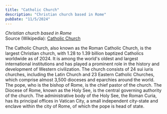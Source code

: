 ```yaml
---
title: "Catholic Church"
description: "Christian church based in Rome"
pubDate: "11/5/2024"
---
```


*Christian church based in Rome*  
Source (Wikipedia): [Catholic Church][1]

The Catholic Church, also known as the Roman Catholic Church, is the largest Christian church, with 1.28 to 1.39 billion baptized Catholics worldwide as of 2024. It is among the world's oldest and largest international institutions and has played a prominent role in the history and development of Western civilization. The church consists of 24 sui iuris churches, including the Latin Church and 23 Eastern Catholic Churches, which comprise almost 3,500 dioceses and eparchies around the world. The pope, who is the bishop of Rome, is the chief pastor of the church. The Diocese of Rome, known as the Holy See, is the central governing authority of the church. The administrative body of the Holy See, the Roman Curia, has its principal offices in Vatican City, a small independent city-state and enclave within the city of Rome, of which the pope is head of state.

[1]: https://en.wikipedia.org/wiki/Catholic_Church
